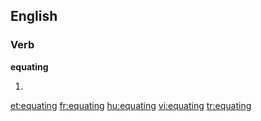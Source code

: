 ==English==

===Verb===
'''equating'''

#{{present participle of|[[equate]]}}

[[et:equating]]
[[fr:equating]]
[[hu:equating]]
[[vi:equating]]
[[tr:equating]]